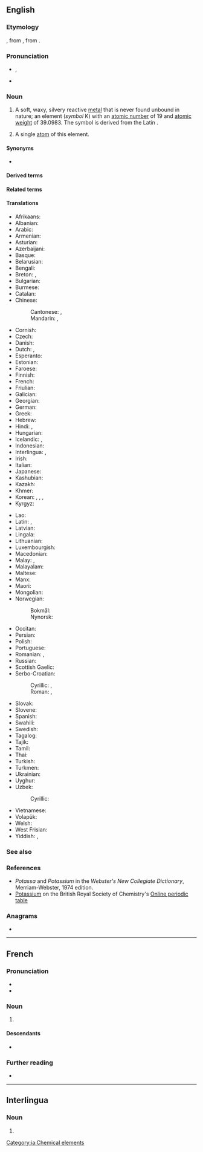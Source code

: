 ==English==
{{wikipedia}}
{{elements|en|K|argon|Ar|calcium|Ca}}

===Etymology===
{{coin|en|Humphry Davy|nat=British|occ=chemist|in=1807}}, from {{suffix|en|potassa|-ium}}, from {{der|en|nl|potasch||potash}}.

===Pronunciation===
* {{enPR|pətăs′ēəm}}, {{IPA|en|/pəˈtæsiəm/}}
* {{audio|en|en-us-potassium.ogg|Audio (US)}}

===Noun===
{{en-noun|-|s}}

# {{senseid|en|Q703}}A soft, waxy, silvery reactive [[metal]] that is never found unbound in nature; an element (''symbol'' K) with an [[atomic number]] of 19 and [[atomic weight]] of 39.0983. The symbol is derived from the Latin {{m|la|kalium}}.
# {{lb|en|countable}} A single [[atom]] of this element.

====Synonyms====
* {{l|en|kalium}} {{q|obsolete}}

====Derived terms====
{{der3|en|bismuthide of potassium|bromide of potassium|carbonate of potassium|chromate of potassium|hydrogen potassium carbonate|monopotassium|plumbate of potassium|potassamide|potassic|potassio-|potassium-39|potassium-40|potassium-42|potassium-43|potassium acetate|potassium acid carbonate|potassium aluminate|[[potassium aluminum sulfate]], [[potassium aluminium sulphate]]|potassium antimonyl tartrate|potassium-argon dating|potassium bentonite|potassium benzoate|potassium bicarbonate|potassium bifluoride|potassium bisulfate|potassium bromate|potassium bromide|potassium carbonate|potassium channel|potassium chlorate|potassium chloride|potassium chromate|potassium cyanide|potassium deficiency|potassium dichromate|potassium feldspar|potassium ferrate|potassium ferricyanide|potassium ferrocyanide|potassium fluoborate|potassium fluoride|potassium fluosilicate|potassium fluorotantalate|potassium fluorotitanate|potassium fulminate|potassium gluconate|potassium glutamate|potassium glycerophosphate|potassium gold chloride|potassium gold cyanide|potassium hexafluoroaluminate|potassium hexafluoroantimonate|potassium hexafluoroarsenate|potassium humate|potassium hydrate|potassium hydride|potassium hydrogen carbonate|potassium hydroxide|potassium iodate|potassium iodide|potassium iodohydrargyrate|potassium linoleate|potassium magnesium chloride hexahydrate|potassium manganate|potassium manganite|potassium metabisulfite|potassium nitrate|potassium nitrite|potassium osmate|potassium oxalate|potassium oxide|potassium percarbonate|potassium perchlorate|potassium periodate|potassium permanganate|potassium peroxide|potassium persulfate|potassium perxenate|potassium phosphate|potassium platinocyanide|potassium plumbate|potassium salt|potassium selective electrode|potassium silicate|potassium sorbate|potassium stannate|potassium stannite|[[potassium sulfate]], [[potassium sulphate]]|potassium thiocyanate|potassium titanyl phosphate|potassium vanadate|potassium xanthate|potassium zirconium fluoride}}

====Related terms====
{{col4|en
|K⁺
|potash
|potass
|potassa
}}

====Translations====
{{trans-top|id=Q703|the chemical element}}
* Afrikaans: {{t+|af|kalium}}
* Albanian: {{t+|sq|kalium}}
* Arabic: {{t|ar|بُوتَاسْيُوم|m|tr=butasyum}}
* Armenian: {{t+|hy|կալիում}}
* Asturian: {{t+|ast|potasiu|m}}
* Azerbaijani: {{t+|az|kalium}}
* Basque: {{t+|eu|potasio}}
* Belarusian: {{t|be|ка́лій|m}}
* Bengali: {{t|bn|পটাশিয়াম}}
* Breton: {{t+|br|potasiom}}, {{t|br|kaliom|m}}
* Bulgarian: {{t|bg|ка́лий|m}}
* Burmese: {{t|my|ပိုတက်ဆီယမ်}}
* Catalan: {{t+|ca|potassi|m}}
* Chinese:
*: Cantonese: {{t|yue|鉀}}, {{t|yue|钾|tr=gaap3}}
*: Mandarin: {{t+|cmn|鉀}}, {{t+|cmn|钾|tr=jiǎ}}
* Cornish: {{t|kw|calyum}}
* Czech: {{t+|cs|draslík}}
* Danish: {{t+|da|kalium|n}}
* Dutch: {{t+|nl|kalium|n}}, {{t+|nl|potas|f}}
* Esperanto: {{t+|eo|kalio}}
* Estonian: {{t+|et|kaalium}}
* Faroese: {{t|fo|kalium|n}}
* Finnish: {{t+|fi|kalium}}
* French: {{t+|fr|potassium|m}}
* Friulian: {{t|fur|potassi}}
* Galician: {{t+|gl|potasio|m}}
* Georgian: {{t|ka|კალიუმი}}
* German: {{t+|de|Kalium|n}}
* Greek: {{t+|el|κάλιο|n}}
* Hebrew: {{t+|he|אַשְׁלְגָן|m|tr=ashlegán}}
* Hindi: {{t|hi|दहातु}}, {{t|hi|पोटैशियम}}
* Hungarian: {{t+|hu|kálium}}
* Icelandic: {{t+|is|kalín}}, {{t|is|kalíum|n}}
* Indonesian: {{t+|id|kalium}}
* Interlingua: {{t|ia|potassium}}, {{t|ia|kalium}}
* Irish: {{t+|ga|potaisiam}}
* Italian: {{t+|it|potassio|m}}
* Japanese: {{t+|ja|カリウム|tr=kariumu}}
* Kashubian: {{t|csb|kali}}
* Kazakh: {{t+|kk|калий}}
* Khmer: {{t|km|ប៉ូតាស្យូម}}
* Korean: {{t+|ko|칼륨}}, {{t|ko|칼리}}, {{t|ko|포타슘}}, {{t+|ko|가리}}
* Kyrgyz: {{t|ky|калий}}
{{trans-mid}}
* Lao: {{t|lo|ໂພແທສຊຽມ}}
* Latin: {{t+|la|kalium|n}}, {{t+|la|potassium|n}}
* Latvian: {{t+|lv|kālijs}}
* Lingala: {{t|ln|potasu|c9a|c10a}}
* Lithuanian: {{t+|lt|kalis}}
* Luxembourgish: {{t|lb|Kalium}}
* Macedonian: {{t|mk|калиум|m}}
* Malay: {{t|ms|kalium}}, {{t|ms|kalium}}
* Malayalam: {{t|ml|പൊട്ടാസ്യം}}
* Maltese: {{t|mt|potassju}}
* Manx: {{t|gv|potashum|m}}
* Maori: {{t|mi|konurehu}}
* Mongolian: {{t+|mn|кали}}
* Norwegian:
*: Bokmål: {{t+|nb|kalium|n}}
*: Nynorsk: {{t+|nn|kalium|n}}
* Occitan: {{t|oc|potassi|m}}
* Persian: {{t+|fa|پتاسیم|tr=potâsiyom}}
* Polish: {{t+|pl|potas|m}}
* Portuguese: {{t+|pt|potássio|m}}
* Romanian: {{t+|ro|potasiu|n}}, {{t+|ro|kaliu|n}}
* Russian: {{t+|ru|ка́лий|m}}
* Scottish Gaelic: {{t|gd|potaisiam}}
* Serbo-Croatian:
*: Cyrillic: {{t|sh|калијум|m}}, {{t|sh|ка̑лӣј|m}}
*: Roman: {{t|sh|kalijum|m}}, {{t+|sh|kȃlīj|m}}
* Slovak: {{t+|sk|draslík}}
* Slovene: {{t+|sl|kalij}}
* Spanish: {{t+|es|potasio|m}}
* Swahili: {{t|sw|potasiamu}}
* Swedish: {{t+|sv|kalium|n}}
* Tagalog: {{t|tl|potasyo}}
* Tajik: {{t+|tg|калий}}
* Tamil: {{t|ta|வெடியம்}}
* Thai: {{t|th|โพแทสเซียม}}
* Turkish: {{t+|tr|potasyum}}
* Turkmen: {{t|tk|kaliý}}
* Ukrainian: {{t+|uk|ка́лій|m}}
* Uyghur: {{t|ug|كالىي}}
* Uzbek: {{t+|uz|kaliy}}
*: Cyrillic: {{t+|uz|калий}}
* Vietnamese: {{t+|vi|kali}}
* Volapük: {{t+|vo|kalin}}
* Welsh: {{t+|cy|potasiwm}}
* West Frisian: {{t|fy|kalium}}
* Yiddish: {{t|yi|קאַליום|m}}, {{t|yi|פּאָטאַסיום}}
{{trans-bottom}}

===See also===
{{col4|en
|carnallite
|langbeinite
|polyhalite
|potash
|[[saltpetre]] (''or'' [[saltpeter]])
|sylvite
}}

===References===
* ''Potassa'' and ''Potassium'' in the ''Webster's New Collegiate Dictionary'', Merriam-Webster, 1974 edition.
* [https://www.rsc.org/periodic-table/element/19/potassium Potassium] on the British Royal Society of Chemistry's [https://www.rsc.org/periodic-table Online periodic table]

===Anagrams===
* {{anagrams|en|a=aimopsstu|assumptio}}

{{C|en|Alkali metals}}

----

==French==
{{wikipedia|lang=fr}}

===Pronunciation===
* {{fr-IPA}}
* {{audio|fr|Fr-potassium.ogg|Audio}}

===Noun===
{{fr-noun|m|-}}

# {{l|en|potassium}}

====Descendants====
* {{desc|ln|potasu}}

===Further reading===
* {{R:TLFi}}

{{C|fr|Alkali metals|Chemical elements}}

----

==Interlingua==

===Noun===
{{ia-noun|-}}

# {{l|en|potassium}}

[[Category:ia:Chemical elements]]